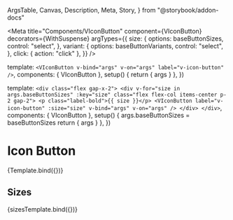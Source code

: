   ArgsTable,
  Canvas,
  Description,
  Meta,
  Story,
} from "@storybook/addon-docs"


<Meta
  title="Components/VIconButton"
  component={VIconButton}
  decorators={WithSuspense}
  argTypes={{
    size: {
      options: baseButtonSizes,
      control: "select",
    },
    variant: {
      options: baseButtonVariants,
      control: "select",
    },
    click: { action: "click" },
  }}
/>

  template: `
    <VIconButton v-bind="args" v-on="args" label="v-icon-button" />
  `,
  components: { VIconButton },
  setup() {
    return { args }
  },
})

  template: `
    <div class="flex gap-x-2">
      <div v-for="size in args.baseButtonSizes" :key="size" class="flex flex-col items-center p-2 gap-2">
        <p class="label-bold">{{ size }}</p>
        <VIconButton
           label="v-icon-button"
           :size="size"
           v-bind="args"
           v-on="args"
        />
      </div>
    </div>
  `,
  components: { VIconButton },
  setup() {
    args.baseButtonSizes = baseButtonSizes
    return { args }
  },
})

# Icon Button

<Description of={VIconButton} />

<ArgsTable of={VIconButton} />

<Canvas>
  <Story
    name="Default"
    args={{
      variant: "filled-dark",
      size: "medium",
      iconProps: {
        name: "replay",
      },
    }}
  >
    {Template.bind({})}
  </Story>
</Canvas>

## Sizes

<Canvas>
  <Story
    name="Sizes"
    args={{
      variant: "filled-dark",
      size: "small",
      iconProps: {
        name: "replay",
      },
    }}
  >
    {sizesTemplate.bind({})}
  </Story>
</Canvas>
